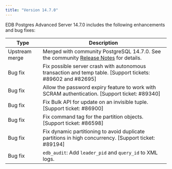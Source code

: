 ```yaml
---
title: "Version 14.7.0"
---
```


EDB Postgres Advanced Server 14.7.0 includes the following enhancements and bug fixes:

| Type           | Description                                                                                                                          | 
| -------------- | -------------------------------------------------------------------------------------------------------------------------------------| 
| Upstream merge | Merged with community PostgreSQL 14.7.0. See the community [Release Notes](https://www.postgresql.org/docs/release/14.7/) for details.   |  
| Bug fix        | Fix possible server crash with autonomous transaction and temp table. [Support tickets: #89602 and #82695]| 
| Bug fix        | Allow the password expiry feature to work with SCRAM authentication. [Support ticket: #89340]   | 
| Bug fix        | Fix Bulk API for update on an invisible tuple. [Support ticket: #86900] |
| Bug fix        | Fix command tag for the partition objects. [Support ticket: #86598] |
| Bug fix        | Fix dynamic partitioning to avoid duplicate partitions in high concurrency. [Support ticket: #89194] |
| Bug fix        | `edb_audit`: Add `leader_pid` and `query_id` to XML logs. |


